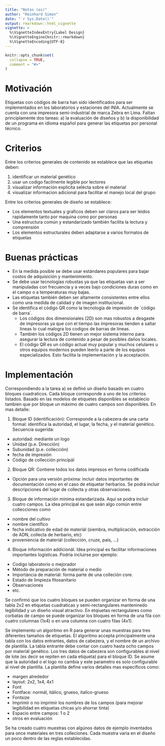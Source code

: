 ```yaml
---
title: "Notas (es)"
author: "Reinhard Simon"
date: "`r Sys.Date()`"
output: rmarkdown::html_vignette
vignette: >
  %\VignetteIndexEntry{Label Design}
  %\VignetteEngine{knitr::rmarkdown}
  %\VignetteEncoding{UTF-8}
---
```


```r
knitr::opts_chunk$set(
  collapse = TRUE,
  comment = "#>"
)
```

# Motivación

Etiquetas con códigos de barra han sido identificados para ser implementados en los laboratorios y estaciones del INIA. Actualmente se cuenta con una impresora semi-industrial de marca Zebra en Lima. Faltan principlamente dos tareas: a) la evaluación de diseños y b) la disponibilidad de un programa en idioma español para generar las etiquetas por personal técnico.

# Criterios

Entre los criterios generales de contenido se establece que las etiquetas deben:

1. identificar un material genético
2. usar un codigo facilmente legible por lectores 
3. visualizar información explicita selécta sobre el material
4. visualizar informacion adicional para facilitar el manejo local del grupo

Entre los criterios generales de diseño se establece:

- Los elementos textuales y graficos deben ser claros para ser leidos rapidamente tanto por maquina como por personas
- Una estructura común y estandarizado también facilita la lectura y comprensión
- Los elementos estructurales deben adaptarse a varios formatos de etiquetas

# Buenas prácticas

- En la medida posible se debe usar estándares populares para bajar costos de adquisición y mantenimiento.
- Se debe usar tecnologías robustas ya que las etiquetas van a ser manipuladas con frecuencia y a veces bajo condiciones duras como en el campo o a temperaturas muy bajas.
- Las etiquetas también deben ser altamente consistentes entre ellos como una medida de calidad y de imagen institucional.
- Se identifica el código QR como la tecnología de impresión de ´código de barra´.
  - Los códigos dos dimensionales (2D) son mas robustos a desgaste de impresoras ya que con el tiempo las impresoras tienden a saltar lineas lo cual malogra los codigos de barras de lineas.
  - También los códigos 2D tienen un mejor sistema interno para asegurar la lectura de contenido a pesar de posibles daños locales.
  - El código QR es un código actual muy popular y muchos celulares u otros equipos modernos pueden leerlo a parte de los equipos especializados. Esto facilita la implementación y la acceptación.

# Implementación

Correspondiendo a la tarea a) se definó un diseño basado en cuatro bloques cuadraticos. Cada bloque corresponde a uno de los criterios listados. Basado en las modelos de etiquetes disponibles se establecio tambien que por bloque un máximo de cuatro campos son disponibles.
En mas detalle:

1. Bloque ID (identificación): Corresponde a la cabezera de una carta formal: identifica la autoridad, el lugar, la fecha, y el material genético. Secuencia sugerida:
  - autoridad: mediante un logo
  - Unidad (p.e. Dirección)
  - Subunidad (p.e. collección)
  - fecha de impresión
  - Código de collección principál
2. Bloque QR: Contiene todos los datos impresos en forma codificada
  - Opción para una versión próxima: incluir datos importantes de documentación como en el caso de etiquetar herbarios. Se podrá incluir descripciones del lugar de collecta y otras observaciones.
3. Bloque de información mínima estandarizada. Aquí se podra incluir cuatro campos. La idea principal es que seán algo común entre collecciones como
  - nombre del cultivo
  - nombre científico
  - fecha indicativo de edad de materiál (siembra, multiplicación, extracción de ADN, collecta
de herbario, etc)
  - proveniencia de materiál (collección, cruze, país, ...)
4. Bloque información addicionál. Idea principal es facilitar informaciones importantes logísticas. Podría incluirse por ejemplo:
  - Codigo laboratorio o mejorador
  - Método de preparación de material o medio
  - Importáncia de materiál: forma parte de una colleción core.
  - Estado de limpieza fitosanitario
  - Observaciones
  - etc.

Se confirmó que los cuatro bloques se pueden organizar en forma de una tabla 2x2 en etiquetas cuadraticas y semi-rectangulares manteninedo legibilidad y un diseño visual atractivo. En etqiuetas rectangulares como corbatas de campo se puede organizar los bloques en forma de una fila con cuatro columnas (1x4) o en una columna con cuatro filas (4x1).

Se implemento un algoritmo en R para generar unas muestras para tres diferentes tamaños de etiquetas. El algoritmo accepta principalmente una tabla con los datos entrantes, datos de cabezera, y el nombre de un archivo de plantilla. La tabla entrante debe contar con cuatro hasta ocho campos por materiál genético. Los tres datos de cabezera son configurables al nivel de lote (es decir se repiten en cada etiqueta) para el bloque ID. Se asume que la autoridad o el logo no cambia y este parametro es solo configurable al nivel de plantilla. La plantilla define varios detalles mas especificos como:

- margen alrededor
- layout: 2x2, 1x4, 4x1
- Font
- Fontface: normál, itálico, grueso, italico-grueso
- Fontsize
- Imprimir o no imprimir los nombres de los campos (para mejorar legibilidad en etiquetas chicas y/o ahorrar tinta)
- Espacio entre campos: 1 o 2
- otros en evaluación

Se ha creado cuatro muestras con algúnos datos de ejemplo inventados para once materiales en tres colleciones. Cada muestra varia en el diseño un poco dentro de las reglas establecidas.



